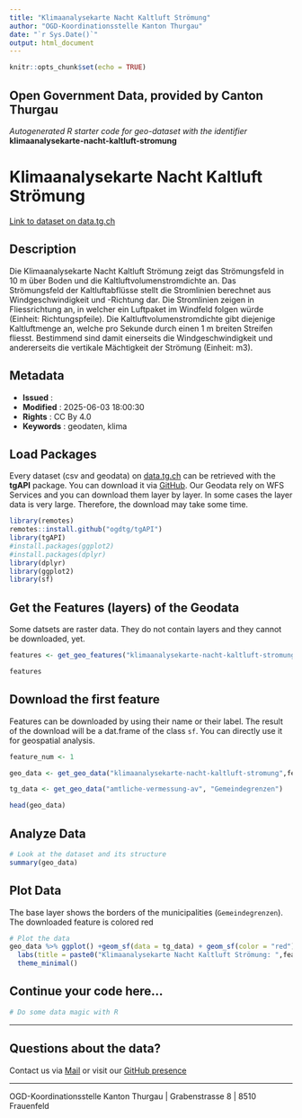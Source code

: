 ```yaml
---
title: "Klimaanalysekarte Nacht Kaltluft Strömung"
author: "OGD-Koordinationsstelle Kanton Thurgau"
date: "`r Sys.Date()`"
output: html_document
---
```


```r
knitr::opts_chunk$set(echo = TRUE)
```

## Open Government Data, provided by **Canton Thurgau**
*Autogenerated R starter code for geo-dataset with the identifier* **klimaanalysekarte-nacht-kaltluft-stromung**


# **Klimaanalysekarte Nacht Kaltluft Strömung**

[Link to dataset on data.tg.ch](https://data.tg.ch/explore/dataset/klimaanalysekarte-nacht-kaltluft-stromung/information/)

## Description

Die Klimaanalysekarte Nacht Kaltluft Strömung zeigt das Strömungsfeld in 10 m über Boden und die Kaltluftvolumenstromdichte an. Das Strömungsfeld der Kaltluftabflüsse stellt die Stromlinien berechnet aus Windgeschwindigkeit und -Richtung dar. Die Stromlinien zeigen in Fliessrichtung an, in welcher ein Luftpaket im Windfeld folgen würde (Einheit: Richtungspfeile). Die Kaltluftvolumenstromdichte gibt diejenige Kaltluftmenge an, welche pro Sekunde durch einen 1 m breiten Streifen fliesst. Bestimmend sind damit einerseits die Windgeschwindigkeit und andererseits die vertikale Mächtigkeit der Strömung (Einheit: m3).

## Metadata

- **Issued**                   : 
- **Modified**                 : 2025-06-03 18:00:30
- **Rights**                   : CC By 4.0
- **Keywords**                 : geodaten, klima

## Load Packages

Every dataset (csv and geodata) on [data.tg.ch](https://data.tg.ch/pages/start/) can be retrieved with the **tgAPI** package. You can download it via [GitHub](https://github.com/ogdtg/tgAPI). Our Geodata rely on WFS Services and you can download them layer by layer. In some cases the layer data is very large. Therefore, the download may take some time.

```r
library(remotes)
remotes::install.github("ogdtg/tgAPI")
library(tgAPI)
#install.packages(ggplot2)
#install.packages(dplyr)
library(dplyr)
library(ggplot2)
library(sf)

```


## Get the Features (layers) of the Geodata

Some datsets are raster data. They do not contain layers and they cannot be downloaded, yet.

```r
features <- get_geo_features("klimaanalysekarte-nacht-kaltluft-stromung")

features
```


## Download the first feature

Features can be downloaded by using their name or their label. The result of the download will be a dat.frame of the class `sf`. You can directly use it for geospatial analysis.

```r

feature_num <- 1

geo_data <- get_geo_data("klimaanalysekarte-nacht-kaltluft-stromung",features$name[feature_num])

tg_data <- get_geo_data("amtliche-vermessung-av", "Gemeindegrenzen")

head(geo_data)
```


## Analyze Data

```r

# Look at the dataset and its structure
summary(geo_data)

```


## Plot Data

The base layer shows the borders of the municipalities (`Gemeindegrenzen`). The downloaded feature is colored red

```r

# Plot the data
geo_data %>% ggplot() +geom_sf(data = tg_data) + geom_sf(color = "red") +
  labs(title = paste0("Klimaanalysekarte Nacht Kaltluft Strömung: ",features$title[feature_num])) +
  theme_minimal()

```


## Continue your code here...


```r
# Do some data magic with R
```

------------------------------------------------------------------------

## Questions about the data?

Contact us via [Mail](mailto:ogd@tg.ch) or visit our [GitHub presence](https://github.com/ogdtg)


------------------------------------------------------------------------

OGD-Koordinationsstelle Kanton Thurgau | Grabenstrasse 8 | 8510 Frauenfeld
